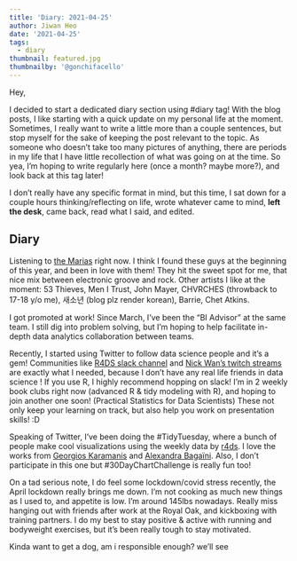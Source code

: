 ```yaml
---
title: 'Diary: 2021-04-25'
author: Jiwan Heo
date: '2021-04-25'
tags:
  - diary
thumbnail: featured.jpg
thumbnailby: '@gonchifacello'
---
```


Hey,  

I decided to start a dedicated diary section using #diary tag! With the blog posts, I like starting with a quick update on my personal life at the moment. Sometimes, I really want to write a little more than a couple sentences, but stop myself for the sake of keeping the post relevant to the topic. As someone who doesn't take too many pictures of anything, there are periods in my life that I have little recollection of what was going on at the time. So yea, I'm hoping to write regularly here (once a month? maybe more?), and look back at this tag later! 

I don't really have any specific format in mind, but this time, I sat down for a couple hours thinking/reflecting on life, wrote whatever came to mind, __left the desk__, came back, read what I said, and edited.

## Diary

Listening to [the Marias](https://www.youtube.com/watch?v=fTJ0Pvt56aI) right now. I think I found these guys at the beginning of this year, and been in love with them! They hit the sweet spot for me, that nice mix between electronic groove and rock. Other artists I like at the moment: 53 Thieves, Men I Trust, John Mayer, CHVRCHES (throwback to 17-18 y/o me), 새소년 (blog plz render korean), Barrie, Chet Atkins.

I got promoted at work! Since March, I've been the "BI Advisor" at the same team. I still dig into problem solving, but I'm hoping to help facilitate in-depth data analytics collaboration between teams. 

Recently, I started using Twitter to follow data science people and it's a gem! Communities like [R4DS slack channel](https://www.rfordatasci.com/) and [Nick Wan's twitch streams](twitch.tv/nickwan_datasci) are exactly what I needed, because I don't have any real life friends in data science ! If you use R, I highly recommend hopping on slack! I'm in 2 weekly book clubs right now (advanced R & tidy modeling with R), and hoping to join another one soon! (Practical Statistics for Data Scientists) These not only keep your learning on track, but also help you work on presentation skills! :D

Speaking of Twitter, I've been doing the #TidyTuesday, where a bunch of people make cool visualizations using the weekly data by [r4ds](https://github.com/rfordatascience/tidytuesday). I love the works from [Georgios Karamanis](https://twitter.com/geokaramanis) and [Alexandra Bagaïni](https://twitter.com/a_bagaini). Also, I don't participate in this one but #30DayChartChallenge is really fun too! 

On a tad serious note, I do feel some lockdown/covid stress recently, the April lockdown really brings me down. I'm not cooking as much new things as I used to, and appetite is low. I'm around 145lbs nowadays. Really miss hanging out with friends after work at the Royal Oak, and kickboxing with training partners. I do my best to stay positive & active with running and bodyweight exercises, but it's been really tough to stay motivated. 

Kinda want to get a dog, am i responsible enough? we'll see